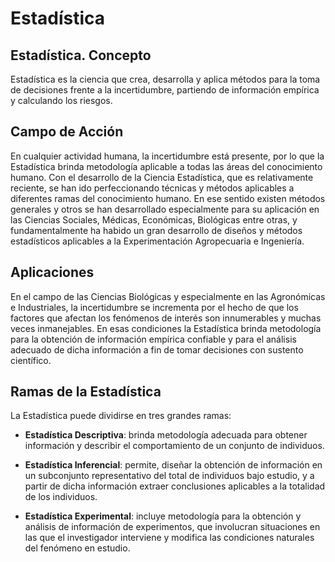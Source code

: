 # Estadística

## Estadística. Concepto
Estadística es la ciencia que crea, desarrolla y aplica métodos para la toma de decisiones frente a la incertidumbre, partiendo de información empírica y calculando los riesgos.

## Campo de Acción
En cualquier actividad humana, la incertidumbre está presente, por lo que la Estadística brinda metodología aplicable a todas las áreas del conocimiento humano. Con el desarrollo de la Ciencia Estadística, que es relativamente reciente, se han ido perfeccionando técnicas y métodos aplicables a diferentes ramas del conocimiento humano. En ese sentido existen métodos generales y otros se han desarrollado especialmente para su aplicación en las Ciencias Sociales, Médicas, Económicas, Biológicas entre otras, y fundamentalmente ha habido un gran desarrollo de diseños y métodos estadísticos aplicables a la Experimentación Agropecuaria e Ingeniería.

## Aplicaciones
En el campo de las Ciencias Biológicas y especialmente en las Agronómicas e Industriales, la incertidumbre se incrementa por el hecho de que los factores que afectan los fenómenos de interés son innumerables y muchas veces inmanejables. En esas condiciones la Estadística brinda metodología para la obtención de información empírica confiable y para el análisis adecuado de dicha información a fin de tomar decisiones con sustento científico.

## Ramas de la Estadística
La Estadística puede dividirse en tres grandes ramas:

* **Estadística Descriptiva**: brinda metodología adecuada para obtener información y describir el comportamiento de un conjunto de individuos.

* **Estadística Inferencial**: permite, diseñar la obtención de información en un subconjunto representativo del total de individuos bajo estudio, y a partir de dicha información extraer conclusiones aplicables a la totalidad de los individuos.

* **Estadística Experimental**: incluye metodología para la obtención y análisis de información de experimentos, que involucran situaciones en las que el investigador interviene y modifica las
condiciones naturales del fenómeno en estudio.

